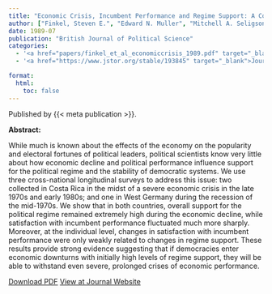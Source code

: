 ```yaml
---
title: "Economic Crisis, Incumbent Performance and Regime Support: A Comparison of Longitudinal Data from West Germany and Costa Rica"
author: ["Finkel, Steven E.", "Edward N. Muller", "Mitchell A. Seligson"]
date: 1989-07
publication: "British Journal of Political Science"
categories:
  - '<a href="papers/finkel_et_al_economiccrisis_1989.pdf" target="_blank">PDF</a>'
  - '<a href="https://www.jstor.org/stable/193845" target="_blank">Journal</a>'

format:
  html:
    toc: false
---
```


Published by {{< meta publication >}}.

**Abstract:**

::: justify-text
While much is known about the effects of the economy on the popularity and electoral fortunes of political leaders, political scientists know very little about how economic decline and political performance influence support for the political regime and the stability of democratic systems. We use three cross-national longitudinal surveys to address this issue: two collected in Costa Rica in the midst of a severe economic crisis in the late 1970s and early 1980s; and one in West Germany during the recession of the mid-1970s. We show that in both countries, overall support for the political regime remained extremely high during the economic decline, while satisfaction with incumbent performance fluctuated much more sharply. Moreover, at the individual level, changes in satisfaction with incumbent performance were only weakly related to changes in regime support. These results provide strong evidence suggesting that if democracies enter economic downturns with initially high levels of regime support, they will be able to withstand even severe, prolonged crises of economic performance.
:::

[Download PDF](papers/finkel_et_al_economiccrisis_1989.pdf){.btn .btn-outline-success target="_blank"} [View at Journal Website](https://www.jstor.org/stable/193845){.btn .btn-outline-success target="_blank"}
